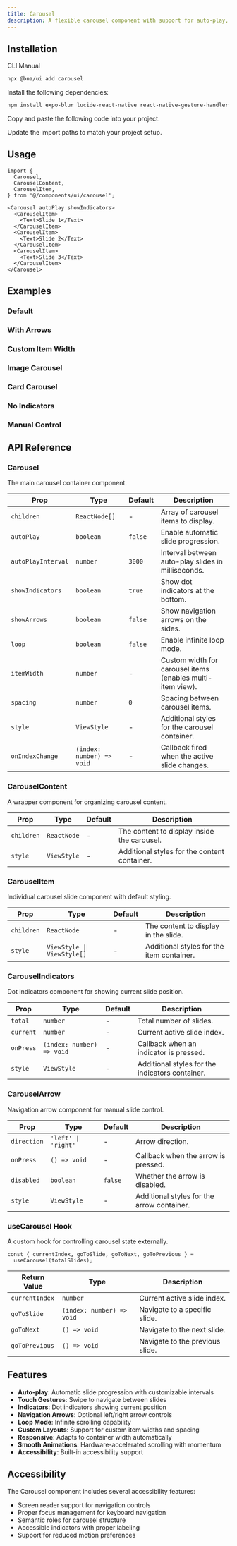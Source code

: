 ```yaml
---
title: Carousel
description: A flexible carousel component with support for auto-play, indicators, arrows, and custom layouts.
---
```


<ComponentPreview
  name='carousel-demo'
  description='A basic carousel with auto-play and indicators'
/>

## Installation

<CodeTabs>

<TabsList>
  <TabsTrigger value="cli">CLI</TabsTrigger>
  <TabsTrigger value="manual">Manual</TabsTrigger>
</TabsList>
<TabsContent value="cli">

```bash
npx @bna/ui add carousel
```

</TabsContent>

<TabsContent value="manual">

<Steps>

<Step>Install the following dependencies:</Step>

```bash
npm install expo-blur lucide-react-native react-native-gesture-handler
```

<Step>Copy and paste the following code into your project.</Step>

<ComponentSource name='carousel' title='components/ui/carousel.tsx' />

<Step>Update the import paths to match your project setup.</Step>

</Steps>

</TabsContent>

</CodeTabs>

## Usage

```tsx
import {
  Carousel,
  CarouselContent,
  CarouselItem,
} from '@/components/ui/carousel';
```

```tsx
<Carousel autoPlay showIndicators>
  <CarouselItem>
    <Text>Slide 1</Text>
  </CarouselItem>
  <CarouselItem>
    <Text>Slide 2</Text>
  </CarouselItem>
  <CarouselItem>
    <Text>Slide 3</Text>
  </CarouselItem>
</Carousel>
```

## Examples

### Default

<ComponentPreview
  name='carousel-demo'
  description='A basic carousel with auto-play and indicators'
/>

### With Arrows

<ComponentPreview
  name='carousel-arrows'
  description='Carousel with navigation arrows and indicators'
/>

### Custom Item Width

<ComponentPreview
  name='carousel-custom-width'
  description='Carousel with custom item width and spacing'
/>

### Image Carousel

<ComponentPreview
  name='carousel-images'
  description='Image carousel with auto-play and loop'
/>

### Card Carousel

<ComponentPreview
  name='carousel-cards'
  description='Card-based carousel with custom content'
/>

### No Indicators

<ComponentPreview
  name='carousel-no-indicators'
  description='Carousel without indicators, arrows only'
/>

### Manual Control

<ComponentPreview
  name='carousel-manual'
  description='Manually controlled carousel with external buttons'
/>

## API Reference

### Carousel

The main carousel container component.

| Prop               | Type                      | Default | Description                                                |
| ------------------ | ------------------------- | ------- | ---------------------------------------------------------- |
| `children`         | `ReactNode[]`             | -       | Array of carousel items to display.                        |
| `autoPlay`         | `boolean`                 | `false` | Enable automatic slide progression.                        |
| `autoPlayInterval` | `number`                  | `3000`  | Interval between auto-play slides in milliseconds.         |
| `showIndicators`   | `boolean`                 | `true`  | Show dot indicators at the bottom.                         |
| `showArrows`       | `boolean`                 | `false` | Show navigation arrows on the sides.                       |
| `loop`             | `boolean`                 | `false` | Enable infinite loop mode.                                 |
| `itemWidth`        | `number`                  | -       | Custom width for carousel items (enables multi-item view). |
| `spacing`          | `number`                  | `0`     | Spacing between carousel items.                            |
| `style`            | `ViewStyle`               | -       | Additional styles for the carousel container.              |
| `onIndexChange`    | `(index: number) => void` | -       | Callback fired when the active slide changes.              |

### CarouselContent

A wrapper component for organizing carousel content.

| Prop       | Type        | Default | Description                                  |
| ---------- | ----------- | ------- | -------------------------------------------- |
| `children` | `ReactNode` | -       | The content to display inside the carousel.  |
| `style`    | `ViewStyle` | -       | Additional styles for the content container. |

### CarouselItem

Individual carousel slide component with default styling.

| Prop       | Type                       | Default | Description                               |
| ---------- | -------------------------- | ------- | ----------------------------------------- |
| `children` | `ReactNode`                | -       | The content to display in the slide.      |
| `style`    | `ViewStyle \| ViewStyle[]` | -       | Additional styles for the item container. |

### CarouselIndicators

Dot indicators component for showing current slide position.

| Prop      | Type                      | Default | Description                                     |
| --------- | ------------------------- | ------- | ----------------------------------------------- |
| `total`   | `number`                  | -       | Total number of slides.                         |
| `current` | `number`                  | -       | Current active slide index.                     |
| `onPress` | `(index: number) => void` | -       | Callback when an indicator is pressed.          |
| `style`   | `ViewStyle`               | -       | Additional styles for the indicators container. |

### CarouselArrow

Navigation arrow component for manual slide control.

| Prop        | Type                | Default | Description                                |
| ----------- | ------------------- | ------- | ------------------------------------------ |
| `direction` | `'left' \| 'right'` | -       | Arrow direction.                           |
| `onPress`   | `() => void`        | -       | Callback when the arrow is pressed.        |
| `disabled`  | `boolean`           | `false` | Whether the arrow is disabled.             |
| `style`     | `ViewStyle`         | -       | Additional styles for the arrow container. |

### useCarousel Hook

A custom hook for controlling carousel state externally.

```tsx
const { currentIndex, goToSlide, goToNext, goToPrevious } =
  useCarousel(totalSlides);
```

| Return Value   | Type                      | Description                     |
| -------------- | ------------------------- | ------------------------------- |
| `currentIndex` | `number`                  | Current active slide index.     |
| `goToSlide`    | `(index: number) => void` | Navigate to a specific slide.   |
| `goToNext`     | `() => void`              | Navigate to the next slide.     |
| `goToPrevious` | `() => void`              | Navigate to the previous slide. |

## Features

- **Auto-play**: Automatic slide progression with customizable intervals
- **Touch Gestures**: Swipe to navigate between slides
- **Indicators**: Dot indicators showing current position
- **Navigation Arrows**: Optional left/right arrow controls
- **Loop Mode**: Infinite scrolling capability
- **Custom Layouts**: Support for custom item widths and spacing
- **Responsive**: Adapts to container width automatically
- **Smooth Animations**: Hardware-accelerated scrolling with momentum
- **Accessibility**: Built-in accessibility support

## Accessibility

The Carousel component includes several accessibility features:

- Screen reader support for navigation controls
- Proper focus management for keyboard navigation
- Semantic roles for carousel structure
- Accessible indicators with proper labeling
- Support for reduced motion preferences
